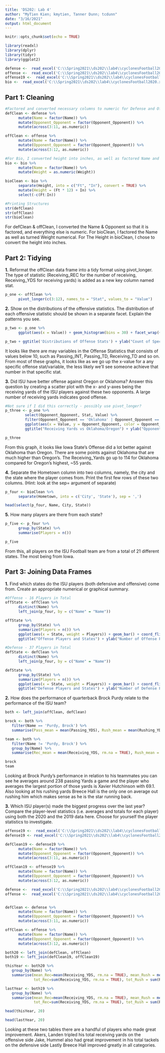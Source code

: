 ```yaml
---
title: 'DS202: Lab 4'
author: "MyTien Kien; kmytien, Tanner Dunn; tcdunn"
date: "3/16/2021"
output: html_document
---
```


```r
knitr::opts_chunk$set(echo = TRUE)
```

```r
library(readxl)
library(dplyr)
library(tidyr)
library(ggplot2)
```

```r
defense <-  read_excel('C:\\Spring2021\\ds202\\lab4\\cyclonesFootball2020.xlsx', sheet='Defensive')
offense <-  read_excel('C:\\Spring2021\\ds202\\lab4\\cyclonesFootball2020.xlsx', sheet='Offensive')
offense19 <-  read_excel('C:\\Spring2021\\ds202\\lab4\\cyclonesFootball2019.xlsx', sheet='Offensive')
bio <-  read_excel('C:\\Spring2021\\ds202\\lab4\\cyclonesFootball2020.xlsx', sheet='Biography')
```

## Part 1: Cleaning
```r
#Factored and converted necessary columns to numeric for Defense and Offense
defClean <- defense %>%
      mutate(Name = factor(Name)) %>%
      mutate(Opponent_Opponent = factor(Opponent_Opponent)) %>%
      mutate(across(3:11, as.numeric))

offClean <- offense %>%
      mutate(Name = factor(Name)) %>%
      mutate(Opponent_Opponent = factor(Opponent_Opponent)) %>%
      mutate(across(3:12, as.numeric))

#For Bio, I converted height into inches, as well as factored Name and turned Weight numeric
bio <- bio %>%
      mutate(Name = factor(Name)) %>%
      mutate(Weight = as.numeric(Weight))

bioClean <- bio %>%
      separate(Height, into = c("Ft", "In"), convert = TRUE) %>%
      mutate(Height = (Ft * 12) + In) %>%
      select(-c(Ft:In))

#Printing Structures
str(defClean)
str(offClean)
str(bioClean)
```

For defClean & offClean, I converted the Name & Opponent so that it is factored, and everything else is numeric. For bioClean, I factored the Name as well as turned Weight numerical. For The Height in bioClean, I chose to convert the height into inches.


## Part 2: Tidying
**1.** Reformat the offClean data frame into a tidy format using pivot_longer. The type of statistic (Receiving_REC for the number of receiving, Receiving_YDS for receiving yards) is added as a new key column named stat.
```r
p_one <- offClean %>%
      pivot_longer(c(3:12), names_to = "Stat", values_to = "Value")
```


**2.** Show on the distributions of the offensive statistics. The distribution of each offensive statistic should be shown in a separate facet. Explain the patterns you see.
```r
p_two <- p_one %>% 
      ggplot(aes(x = Value)) + geom_histogram(bins = 30) + facet_wrap(~Stat, scales = 'free_y')

p_two + ggtitle('Distributions of Offense Stats') + ylab("Count of Specific Offense Stat") + xlab("Frequency")
```

It looks like there are may variables in the Offense Statistics that consists of values below 10, such as Passing_INT, Passing_TD, Receiving_TD and so on. From most of these graphs, it looks like as we go up the x-value for a any specific offense stat/variable, the less likely we'll see someone achieve that number in that specific stat.


**3.** Did ISU have better offense against Oregon or Oklahoma? Answer this question by creating a scatter plot with the x- and y-axes being the receiving yards of the ISU players against these two opponents. A large number of receiving yards indicates good offense.
```r
#Not sure if I did this correctly - possibly use pivot_longer?
p_three <- p_one %>%
         select(Opponent_Opponent, Stat, Value) %>%
         filter(Opponent_Opponent == 'Oklahoma' | Opponent_Opponent == 'Oregon', Stat == 'Receiving_YDS') %>%
         ggplot(aes(x = Value, y = Opponent_Opponent, color = Opponent_Opponent)) + geom_point(position = 'jitter') +
         ggtitle("Receiving Yards vs Oklahoma/Oregon") + ylab("Opponent")

p_three
```

From this graph, it looks like Iowa State's Offense did a lot better against Oklahoma than Oregon. There are some points against Oklahoma that are much higher than Oregon's. The Receiving_Yards go up to 114 for Oklahoma compared for Oregon's highest, ~55 yards.


**4.** Separate the Hometown column into two columns, namely, the city and the state where the player comes from. Print the first few rows of these two columns. (Hint: look at the sep= argument of separate)
```r
p_four <- bioClean %>%
      separate(Hometown, into = c('City', 'State'), sep = ',')

head(select(p_four, Name, City, State))
```


**5.** How many players are there from each state?
```r
p_five <- p_four %>%
      group_by(State) %>%
      summarise(Players = n())

p_five
```

From this, all players on the ISU Football team are from a total of 21 different states. The most being from Iowa.


## Part 3: Joining Data Frames
**1.** Find which states do the ISU players (both defensive and offensive) come from. Create an appropriate numerical or graphical summary.
```r
#Offense - 16 Players in Total
offState <- offClean %>%
      distinct(Name) %>%
      left_join(p_four, by = c("Name" = "Name"))

offState %>%
      group_by(State) %>% 
      summarize(Players = n()) %>%
      ggplot(aes(x = State, weight = Players)) + geom_bar() + coord_flip() +
      ggtitle("Offense Players and States") + ylab("Number of Offense Players")
```

```r
#Defense - 37 Players in Total
defState <- defClean %>%
      distinct(Name) %>%
      left_join(p_four, by = c("Name" = "Name"))

defState %>%
      group_by(State) %>% 
      summarize(Players = n()) %>%
      ggplot(aes(x = State, weight = Players)) + geom_bar() + coord_flip() +
      ggtitle("Defense Players and States") + ylab("Number of Defense Players")
```


**2.** How does the performance of quarterback Brock Purdy relate to the performance of the ISU team?
```r
both <- left_join(offClean, defClean)

brock <- both %>% 
   filter(Name == 'Purdy, Brock') %>%
   summarise(Pass_mean = mean(Passing_YDS), Rush_mean = mean(Rushing_YDS))

team <- both %>%
   filter(Name != 'Purdy, Brock') %>%
   group_by(Name) %>%
   summarise(Rec_mean = mean(Receiving_YDS, rm.na = TRUE), Rush_mean = mean(Rushing_YDS, rm.na = TRUE))

brock
team

```
Looking at Brock Purdy's performance in relation to his teammates you can see he averages around 238 passing Yards a game and the player who
averages the largest portion of those yards is Xavier Hutchinson with 69.1. Also looking at his rushing yards Breece Hall is the only one on average
out rushing him which makes sense as he is the star running back. 


**3.** Which ISU player(s) made the biggest progress over the last year? Compare the player-level statistics (i.e. averages and totals for each player) using both the 2020 and the 2019 data here. Choose for yourself the player statistics to investigate.
```r
offense19 <-  read_excel('C:\\Spring2021\\ds202\\lab4\\cyclonesFootball2019.xlsx', sheet='Offensive')
defense19 <- read_excel('C:\\Spring2021\\ds202\\lab4\\cyclonesFootball2019.xlsx', sheet='Defensive')

defClean19 <- defense19 %>%
      mutate(Name = factor(Name)) %>%
      mutate(Opponent_Opponent = factor(Opponent_Opponent)) %>%
      mutate(across(3:11, as.numeric))

offClean19 <- offense19 %>%
      mutate(Name = factor(Name)) %>%
      mutate(Opponent_Opponent = factor(Opponent_Opponent)) %>%
      mutate(across(3:12, as.numeric))

defense <-  read_excel('C:\\Spring2021\\ds202\\lab4\\cyclonesFootball2020.xlsx', sheet='Defensive')
offense <-  read_excel('C:\\Spring2021\\ds202\\lab4\\cyclonesFootball2020.xlsx', sheet='Offensive')


defClean <- defense %>%
      mutate(Name = factor(Name)) %>%
      mutate(Opponent_Opponent = factor(Opponent_Opponent)) %>%
      mutate(across(3:11, as.numeric))

offClean <- offense %>%
      mutate(Name = factor(Name)) %>%
      mutate(Opponent_Opponent = factor(Opponent_Opponent)) %>%
      mutate(across(3:12, as.numeric))

both20 <- left_join(defClean, offClean)
both19 <- left_join(defClean19, offClean19)

thisYear <- both20 %>%
   group_by(Name) %>%
   summarise(mean_Rec=mean(Receiving_YDS, rm.na = TRUE), mean_Rush = mean(Rushing_YDS, rm.na = TRUE), mean_Tackles = mean(Tackles_Solo, rm.na= TRUE),
             tot_Rec=sum(Receiving_YDS, rm.na = TRUE), tot_Rush = sum(Rushing_YDS, rm.na = TRUE), tot_Tackles = sum(Tackles_Solo, rm.na= TRUE))

lastYear <- both19 %>%
   group_by(Name) %>%
   summarise(mean_Rec=mean(Receiving_YDS, rm.na = TRUE), mean_Rush = mean(Rushing_YDS, rm.na = TRUE), mean_Tackles = mean(Tackles_Solo, rm.na= TRUE),
             tot_Rec=sum(Receiving_YDS, rm.na = TRUE), tot_Rush = sum(Rushing_YDS, rm.na = TRUE), tot_Tackles = sum(Tackles_Solo, rm.na= TRUE))

head(thisYear, 20)

head(lastYear, 20)

```

Looking at these two tables there are a handful of players who made great improvement.
Akers, Landen tripled his total receiving yards on the offensive side
Jake, Hummel also had great improvement in his total tackels on the defensive side
Lastly Breece Hall improved greatly in all categories. 